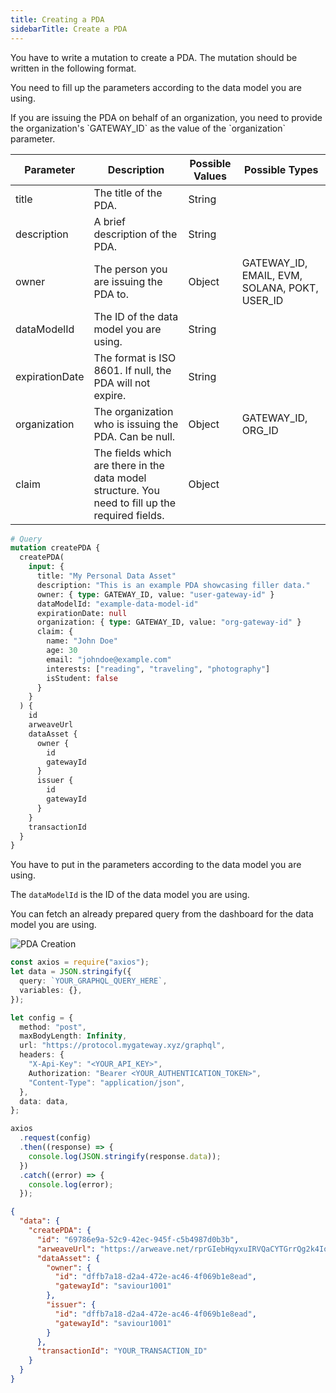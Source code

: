```yaml
---
title: Creating a PDA
sidebarTitle: Create a PDA
---
```


You have to write a mutation to create a PDA. The mutation should be written in the following format.

You need to fill up the parameters according to the data model you are using.

<Check>
  If you are issuing the PDA on behalf of an organization, you need to provide
  the organization's `GATEWAY_ID` as the value of the `organization` parameter.
</Check>

| Parameter      | Description                                                                                      | Possible Values | Possible Types                                |
| -------------- | ------------------------------------------------------------------------------------------------ | --------------- | --------------------------------------------- |
| title          | The title of the PDA.                                                                            | String          |                                               |
| description    | A brief description of the PDA.                                                                  | String          |                                               |
| owner          | The person you are issuing the PDA to.                                                           | Object          | GATEWAY_ID, EMAIL, EVM, SOLANA, POKT, USER_ID |
| dataModelId    | The ID of the data model you are using.                                                          | String          |                                               |
| expirationDate | The format is ISO 8601. If null, the PDA will not expire.                                        | String          |                                               |
| organization   | The organization who is issuing the PDA. Can be null.                                            | Object          | GATEWAY_ID, ORG_ID                            |
| claim          | The fields which are there in the data model structure. You need to fill up the required fields. | Object          |                                               |

```graphql
# Query
mutation createPDA {
  createPDA(
    input: {
      title: "My Personal Data Asset"
      description: "This is an example PDA showcasing filler data."
      owner: { type: GATEWAY_ID, value: "user-gateway-id" }
      dataModelId: "example-data-model-id"
      expirationDate: null
      organization: { type: GATEWAY_ID, value: "org-gateway-id" }
      claim: {
        name: "John Doe"
        age: 30
        email: "johndoe@example.com"
        interests: ["reading", "traveling", "photography"]
        isStudent: false
      }
    }
  ) {
    id
    arweaveUrl
    dataAsset {
      owner {
        id
        gatewayId
      }
      issuer {
        id
        gatewayId
      }
    }
    transactionId
  }
}
```

You have to put in the parameters according to the data model you are using.

The `dataModelId` is the ID of the data model you are using.

You can fetch an already prepared query from the dashboard for the data model you are using.

<img src="/assets/api-assets/pda-creation.png" alt="PDA Creation" />

<RequestExample>

```ts Node.js
const axios = require("axios");
let data = JSON.stringify({
  query: `YOUR_GRAPHQL_QUERY_HERE`,
  variables: {},
});

let config = {
  method: "post",
  maxBodyLength: Infinity,
  url: "https://protocol.mygateway.xyz/graphql",
  headers: {
    "X-Api-Key": "<YOUR_API_KEY>",
    Authorization: "Bearer <YOUR_AUTHENTICATION_TOKEN>",
    "Content-Type": "application/json",
  },
  data: data,
};

axios
  .request(config)
  .then((response) => {
    console.log(JSON.stringify(response.data));
  })
  .catch((error) => {
    console.log(error);
  });
```

</RequestExample>

<ResponseExample>

```json
{
  "data": {
    "createPDA": {
      "id": "69786e9a-52c9-42ec-945f-c5b4987d0b3b",
      "arweaveUrl": "https://arweave.net/rprGIebHqyxuIRVQaCYTGrrQg2k4Io8vXP7kNOOZC68",
      "dataAsset": {
        "owner": {
          "id": "dffb7a18-d2a4-472e-ac46-4f069b1e8ead",
          "gatewayId": "saviour1001"
        },
        "issuer": {
          "id": "dffb7a18-d2a4-472e-ac46-4f069b1e8ead",
          "gatewayId": "saviour1001"
        }
      },
      "transactionId": "YOUR_TRANSACTION_ID"
    }
  }
}
```

</ResponseExample>

<script>console.log("Hello world!")</script>
